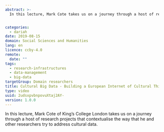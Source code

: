 ```yaml
---
abstract: >-
  In this lecture, Mark Cote takes us on a journey through a host of research projects that contextualise the way that he and other researchers try to address cultural data.


categories:
  - dariah
date: 2019-08-15
domain: Social Sciences and Humanities
lang: en
licence: ccby-4.0
remote:
  date: ""
tags:
  - research-infrastructures
  - data-management
  - big-data
targetGroup: Domain researchers
title: Cultural Big Data - Building a European Internet of Cultural Things
type: video
uuid: 2udsxpvbnpovuXtaj2AY-
version: 1.0.0
---
```


In this lecture, Mark Cote of King’s College London takes us on a journey through a host of research projects that contextualise the way that he and other researchers try to address cultural data.

<VideoCard
  title="Cultural Big Data"
  subtitle="Building a European Internet of Cultural Things"
  id="6Vjhm6SJhpo"
  image="/assets/images/cms/resources/cultural-big-data-building-a-european-internet-of-cultural-things/mark-cote.png"
/>
